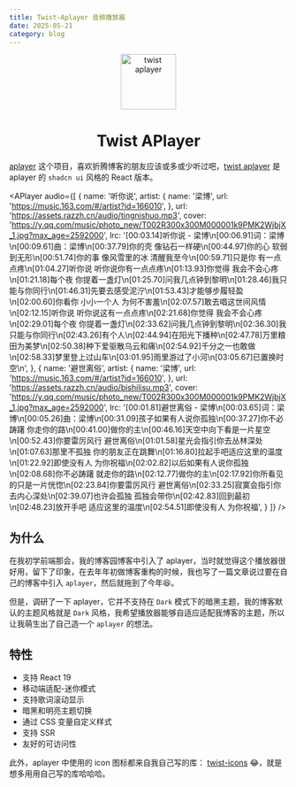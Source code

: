 ```yaml
---
title: Twist-Aplayer 音频播放器
date: 2025-05-21
category: blog
---
```


<p align="center">
<img src="https://assets.razzh.cn/aplayer/aplayer.svg" alt="twist aplayer" width="100" />
</p>
<h1 align="center">Twist APlayer</h1>

[aplayer](https://github.com/DIYgod/APlayer) 这个项目，喜欢折腾博客的朋友应该或多或少听过吧，[twist aplayer](https://player.razzh.cn/) 是 aplayer 的 `shadcn ui` 风格的 React 版本。  

<APlayer 
  audio={[
    {
      name: '听你说',
      artist: {
        name: '梁博',
        url: 'https://music.163.com/#/artist?id=166010',
      },
      url: 'https://assets.razzh.cn/audio/tingnishuo.mp3',
      cover:
        'https://y.qq.com/music/photo_new/T002R300x300M000001k9PMK2WjbjX_1.jpg?max_age=2592000',
      lrc: '[00:03.14]听你说 - 梁博\n[00:06.91]词：梁博\n[00:09.61]曲：梁博\n[00:37.79]你的壳 像钻石一样硬\n[00:44.97]你的心 软弱到无形\n[00:51.74]你的事 像风雪里的冰 清醒我至今\n[00:59.71]只是你 有一点点疼\n[01:04.27]听你说 听你说你有一点点疼\n[01:13.93]你觉得 我会不会心疼\n[01:21.18]每个夜 你提着一盏灯\n[01:25.70]问我几点钟到黎明\n[01:28.46]我只能与你同行\n[01:46.31]先要去感受泥泞\n[01:53.43]才能够步履轻盈\n[02:00.60]你看你 小小一个人 为何不害羞\n[02:07.57]敢去唱这世间风情\n[02:12.15]听你说 听你说这有一点点疼\n[02:21.68]你觉得 我会不会心疼\n[02:29.01]每个夜 你提着一盏灯\n[02:33.62]问我几点钟到黎明\n[02:36.30]我只能与你同行\n[02:43.26]有个人\n[02:44.94]在阳光下播种\n[02:47.78]万里粮田为美梦\n[02:50.38]种下爱驱散乌云和痛\n[02:54.92]千分之一也敢做\n[02:58.33]梦里登上过山车\n[03:01.95]雨里游过了小河\n[03:05.67]已置换时空\n',
    },
    {
      name: '避世离俗',
      artist: {
        name: '梁博',
        url: 'https://music.163.com/#/artist?id=166010',
      },
      url: 'https://assets.razzh.cn/audio/bishilisu.mp3',
      cover:
        'https://y.qq.com/music/photo_new/T002R300x300M000001k9PMK2WjbjX_1.jpg?max_age=2592000',
      lrc: '[00:01.81]避世离俗 - 梁博\n[00:03.65]词：梁博\n[00:05.26]曲：梁博\n[00:31.09]孩子如果有人说你孤独\n[00:37.27]你不必踌躇 你走你的路\n[00:41.00]做你的主\n[00:46.16]天空中向下看是一片星空\n[00:52.43]你要雷厉风行 避世离俗\n[01:01.58]星光会指引你去丛林深处\n[01:07.63]那里不孤独 你的朋友正在跳舞\n[01:16.80]拉起手吧适应这里的温度\n[01:22.92]即使没有人 为你祝福\n[02:02.82]以后如果有人说你孤独\n[02:08.68]你不必踌躇 就走你的路\n[02:12.77]做你的主\n[02:17.92]你所看见的只是一片恍惚\n[02:23.84]你要雷厉风行 避世离俗\n[02:33.25]寂寞会指引你去内心深处\n[02:39.07]也许会孤独 孤独会带你\n[02:42.83]回到最初\n[02:48.23]放开手吧 适应这里的温度\n[02:54.51]即使没有人 为你祝福',
    }
  ]}
/>

## 为什么

在我初学前端那会，我的博客园博客中引入了 aplayer，当时就觉得这个播放器很好用，留下了印象，在去年年初做博客重构的时候，我也写了一篇文章说过要在自己的博客中引入 `aplayer`，然后就拖到了今年😆。  

但是，调研了一下 aplayer，它并不支持在 `Dark` 模式下的暗黑主题，我的博客默认的主题风格就是 `Dark` 风格，我希望播放器能够自适应适配我博客的主题，所以让我萌生出了自己造一个 `aplayer` 的想法。 

## 特性
- 支持 React 19
- 移动端适配-迷你模式
- 支持歌词滚动显示
- 暗黑和明亮主题切换
- 通过 CSS 变量自定义样式
- 支持 SSR
- 友好的可访问性

此外，aplayer 中使用的 icon 图标都来自我自己写的库： [twist-icons](https://github.com/twist-space/twist-icons) 😂，就是想多用用自己写的库哈哈哈。  

